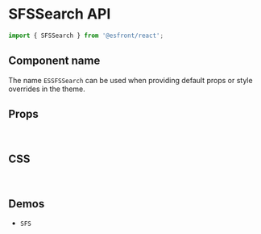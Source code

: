 
<Meta title="Components API/SFSSearch" />

# SFSSearch API

```js
import { SFSSearch } from '@esfront/react';
```

## Component name

The name `ESSFSSearch` can be used when providing default props or style overrides in the theme.

## Props

<TableInterface name="SFSSearchProps" variant="props" />

<br />

## CSS

<TableInterface name="SFSSearchClasses" variant="css" />

<br />

## Demos

<ul>
  <li>
    <LinkTo kind="components-sfs" story="demo">
      <code>SFS</code>
    </LinkTo>
  </li>
</ul>
